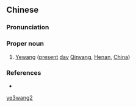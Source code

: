 ==Chinese==
{{zh-forms}}

===Pronunciation===
{{zh-pron
|m=Yěwáng
|cat=pn
}}

===Proper noun===
{{zh-proper noun}}

# {{lb|zh|archaic}} [[w:Qinyang|Yewang]] ([[present]] [[day]] [[w:Qinyang|Qinyang]], [[Henan]], [[China]])

===References===
* {{cite-book
|last=Luo
|first=Guanzhong
|authorlink=w:Luo Guanzhong
|coauthors=
|year=2006
|title=Annotated [[s:Romance of the Three Kingdoms/Chapter 14|Romance of the Three Kingdoms/Chapter 14]], page 176, note 2
|language=Mandarin
|publisher=
|location=
|isbn=957911305X
}}

[[Category:Mandarin archaic terms|ye3wang2]]